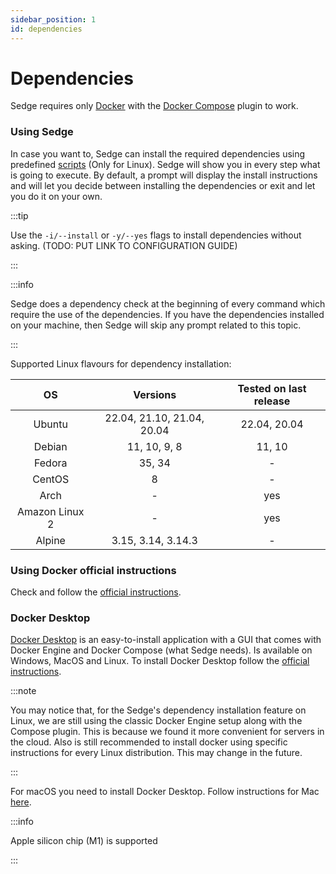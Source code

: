 ```yaml
---
sidebar_position: 1
id: dependencies
---
```



# Dependencies

Sedge requires only [Docker](https://www.docker.com) with the [Docker Compose](https://docs.docker.com/compose/) plugin to work.

<Tabs groupId="operating-systems">
  <TabItem value="linux" label="Linux">

### Using Sedge

In case you want to, Sedge can install the required dependencies using predefined [scripts](https://github.com/NethermindEth/sedge/tree/main/templates/setup/linux/docker) (Only for Linux). Sedge will show you in every step what is going to execute. By default, a prompt will display the install instructions and will let you decide between installing the dependencies or exit and let you do it on your own.

:::tip

Use the `-i/--install` or `-y/--yes` flags to install dependencies without asking. (TODO: PUT LINK TO CONFIGURATION GUIDE)

:::

:::info

Sedge does a dependency check at the beginning of every command which require the use of the dependencies. If you have the dependencies installed on your machine, then Sedge will skip any prompt related to this topic.

:::

Supported Linux flavours for dependency installation:

| OS             | Versions                   | Tested on last release |
| :------------: | :------------------------: | :--------------------: |
| Ubuntu         | 22.04, 21.10, 21.04, 20.04 | 22.04, 20.04           |
| Debian         | 11, 10, 9, 8               | 11, 10                 |
| Fedora         | 35, 34                     |   -                    |
| CentOS         | 8                          |   -                    |
| Arch           | -                          | yes                    |
| Amazon Linux 2 | -                          | yes                    |
| Alpine         | 3.15, 3.14, 3.14.3         |   -                    |

### Using Docker official instructions

Check and follow the [official instructions](https://docs.docker.com/engine/install/).

### Docker Desktop

[Docker Desktop](https://docs.docker.com/desktop/) is an easy-to-install application with a GUI that comes with Docker Engine and Docker Compose (what Sedge needs). Is available on Windows, MacOS and Linux. To install Docker Desktop follow the [official instructions](https://docs.docker.com/desktop/install/linux-install/).

:::note

You may notice that, for the Sedge's dependency installation feature on Linux, we are still using the classic Docker Engine setup along with the Compose plugin. This is because we found it more convenient for servers in the cloud. Also is still recommended to install docker using specific instructions for every Linux distribution. This may change in the future.

:::

</TabItem>
    <TabItem value="mac" label="macOS">

For macOS you need to install Docker Desktop. Follow instructions for Mac [here](https://docs.docker.com/desktop/install/mac-install/).

:::info

Apple silicon chip (M1) is supported

:::

  </TabItem>
</Tabs>